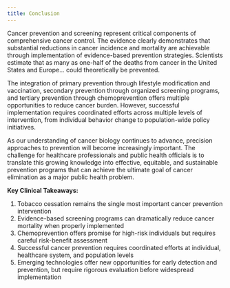 ```yaml
---
title: Conclusion
---
```




Cancer prevention and screening represent critical components of comprehensive cancer control. The evidence clearly demonstrates that substantial reductions in cancer incidence and mortality are achievable through implementation of evidence-based prevention strategies. Scientists estimate that as many as one-half of the deaths from cancer in the United States and Europe... could theoretically be prevented.

The integration of primary prevention through lifestyle modification and vaccination, secondary prevention through organized screening programs, and tertiary prevention through chemoprevention offers multiple opportunities to reduce cancer burden. However, successful implementation requires coordinated efforts across multiple levels of intervention, from individual behavior change to population-wide policy initiatives.

As our understanding of cancer biology continues to advance, precision approaches to prevention will become increasingly important. The challenge for healthcare professionals and public health officials is to translate this growing knowledge into effective, equitable, and sustainable prevention programs that can achieve the ultimate goal of cancer elimination as a major public health problem.

**Key Clinical Takeaways:**
1. Tobacco cessation remains the single most important cancer prevention intervention
2. Evidence-based screening programs can dramatically reduce cancer mortality when properly implemented
3. Chemoprevention offers promise for high-risk individuals but requires careful risk-benefit assessment
4. Successful cancer prevention requires coordinated efforts at individual, healthcare system, and population levels
5. Emerging technologies offer new opportunities for early detection and prevention, but require rigorous evaluation before widespread implementation
